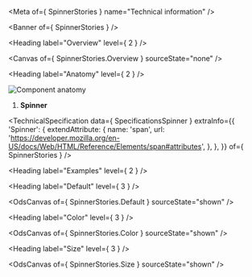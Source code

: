 
<Meta of={ SpinnerStories } name="Technical information" />

<Banner of={ SpinnerStories } />

<Heading label="Overview" level={ 2 } />

<Canvas of={ SpinnerStories.Overview } sourceState="none" />

<Heading label="Anatomy" level={ 2 } />

![Component anatomy](/assets/base-assets/components/spinner/anatomy-tech.png "Component anatomy")

1. **Spinner**

<TechnicalSpecification
  data={ SpecificationsSpinner }
  extraInfo={{
    'Spinner': {
      extendAttribute: {
        name: 'span',
        url: 'https://developer.mozilla.org/en-US/docs/Web/HTML/Reference/Elements/span#attributes',
      },
    },
  }}
  of={ SpinnerStories } />

<Heading label="Examples" level={ 2 } />

<Heading label="Default" level={ 3 } />

<OdsCanvas of={ SpinnerStories.Default } sourceState="shown" />

<Heading label="Color" level={ 3 } />

<OdsCanvas of={ SpinnerStories.Color } sourceState="shown" />

<Heading label="Size" level={ 3 } />

<OdsCanvas of={ SpinnerStories.Size } sourceState="shown" />
